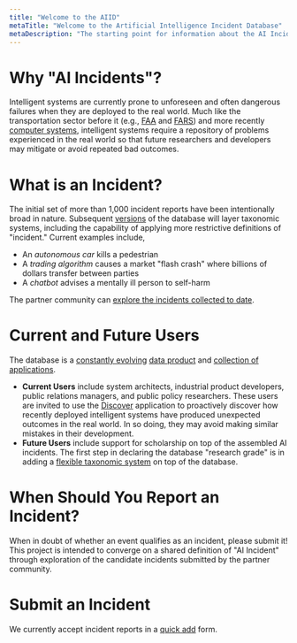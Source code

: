 ```yaml
---
title: "Welcome to the AIID"
metaTitle: "Welcome to the Artificial Intelligence Incident Database"
metaDescription: "The starting point for information about the AI Incident Database"
---
```


# Why "AI Incidents"?

Intelligent systems are currently prone to unforeseen and often dangerous failures when they are deployed to the real world. Much like the transportation sector before it (e.g., [FAA](https://www.faa.gov/data_research/accident_incident/) and [FARS](https://www.nhtsa.gov/research-data/fatality-analysis-reporting-system-fars)) and more recently [computer systems](https://cve.mitre.org/cve/), intelligent systems require a repository of problems experienced in the real world so that future researchers and developers may mitigate or avoid repeated bad outcomes.

# What is an Incident?

The initial set of more than 1,000 incident reports have been intentionally broad in nature. Subsequent [versions](/roadmap) of the database will layer taxonomic systems, including the capability of applying more restrictive definitions of "incident." Current examples include,

* An *autonomous car* kills a pedestrian
* A *trading algorithm* causes a market "flash crash" where billions of dollars transfer between parties
* A *chatbot* advises a mentally ill person to self-harm

The partner community can [explore the incidents collected to date](/apps/1-discover).

# Current and Future Users

The database is a [constantly evolving](/roadmap) [data product](/develop) and [collection of applications](/apps).

* **Current Users** include system architects, industrial product developers, public relations managers, and public policy researchers. These users are invited to use the [Discover](/apps/1-discover) application to proactively discover how recently deployed intelligent systems have produced unexpected outcomes in the real world. In so doing, they may avoid making similar mistakes in their development.
* **Future Users** include support for scholarship on top of the assembled AI incidents. The first step in declaring the database "research grade" is in adding a [flexible taxonomic system](/roadmap) on top of the database.

# When Should You Report an Incident?

When in doubt of whether an event qualifies as an incident, please submit it! This project is intended to converge on a shared definition of "AI Incident" through exploration of the candidate incidents submitted by the partner community.

# Submit an Incident

We currently accept incident reports in a [quick add](/quickadd/index.html) form.
